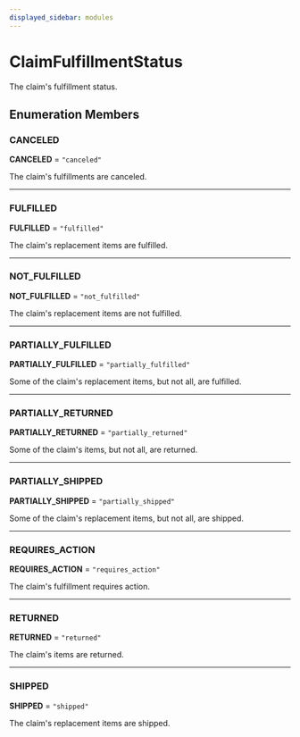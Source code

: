 ```yaml
---
displayed_sidebar: modules
---
```



# ClaimFulfillmentStatus

The claim's fulfillment status.

## Enumeration Members

### CANCELED

 **CANCELED** = `"canceled"`

The claim's fulfillments are canceled.

___

### FULFILLED

 **FULFILLED** = `"fulfilled"`

The claim's replacement items are fulfilled.

___

### NOT\_FULFILLED

 **NOT\_FULFILLED** = `"not_fulfilled"`

The claim's replacement items are not fulfilled.

___

### PARTIALLY\_FULFILLED

 **PARTIALLY\_FULFILLED** = `"partially_fulfilled"`

Some of the claim's replacement items, but not all, are fulfilled.

___

### PARTIALLY\_RETURNED

 **PARTIALLY\_RETURNED** = `"partially_returned"`

Some of the claim's items, but not all, are returned.

___

### PARTIALLY\_SHIPPED

 **PARTIALLY\_SHIPPED** = `"partially_shipped"`

Some of the claim's replacement items, but not all, are shipped.

___

### REQUIRES\_ACTION

 **REQUIRES\_ACTION** = `"requires_action"`

The claim's fulfillment requires action.

___

### RETURNED

 **RETURNED** = `"returned"`

The claim's items are returned.

___

### SHIPPED

 **SHIPPED** = `"shipped"`

The claim's replacement items are shipped.
